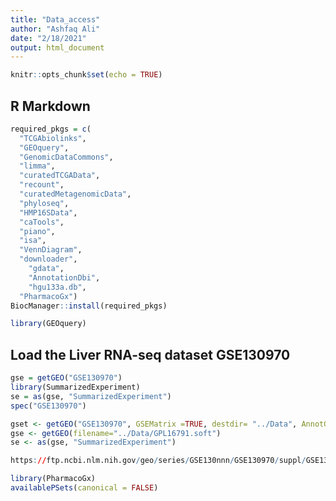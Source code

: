 ```yaml
---
title: "Data_access"
author: "Ashfaq Ali"
date: "2/18/2021"
output: html_document
---
```


```r
knitr::opts_chunk$set(echo = TRUE)
```

## R Markdown


```r
required_pkgs = c(
  "TCGAbiolinks", 
  "GEOquery", 
  "GenomicDataCommons",
  "limma",
  "curatedTCGAData",
  "recount",
  "curatedMetagenomicData",
  "phyloseq",
  "HMP16SData",
  "caTools",
  "piano",
  "isa",
  "VennDiagram",
  "downloader",
    "gdata",
    "AnnotationDbi",
    "hgu133a.db",
  "PharmacoGx")
BiocManager::install(required_pkgs)
```

```r
library(GEOquery)

```

## Load the Liver RNA-seq dataset GSE130970

```r
gse = getGEO("GSE130970")
library(SummarizedExperiment)
se = as(gse, "SummarizedExperiment")
spec("GSE130970")
```

```r
gset <- getGEO("GSE130970", GSEMatrix =TRUE, destdir= "../Data", AnnotGPL=FALSE)
gse <- getGEO(filename="../Data/GPL16791.soft")
se <- as(gse, "SummarizedExperiment")
```

```r
https://ftp.ncbi.nlm.nih.gov/geo/series/GSE130nnn/GSE130970/suppl/GSE130970_all_sample_salmon_tximport_counts_entrez_gene_ID.csv.gz
```


```r
library(PharmacoGx)
availablePSets(canonical = FALSE)
```

